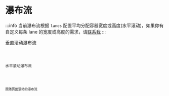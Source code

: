 # 瀑布流

:::info
当前瀑布流根据 `lanes` 配置平均分配容器宽度或高度(水平滚动)，如果你有自定义每条 lane 的宽度或高度的需求，请[联系我](/contact/)
:::

垂直滚动瀑布流

<code src="@/components/waterfall/vertical.tsx" />

水平滚动瀑布流

<code src="@/components/waterfall/horizontal.tsx" />

跟随页面滚动的瀑布流

<code src="@/components/waterfall/page.tsx" />
